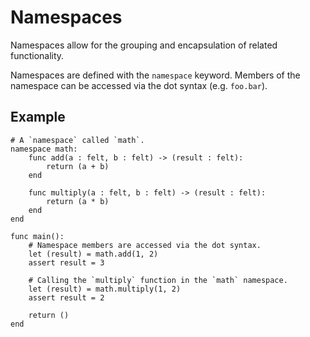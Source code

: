# Namespaces

Namespaces allow for the grouping and encapsulation of related functionality.

Namespaces are defined with the `namespace` keyword. Members of the namespace can be accessed via the dot syntax (e.g. `foo.bar`).

## Example

```cairo
# A `namespace` called `math`.
namespace math:
    func add(a : felt, b : felt) -> (result : felt):
        return (a + b)
    end

    func multiply(a : felt, b : felt) -> (result : felt):
        return (a * b)
    end
end

func main():
    # Namespace members are accessed via the dot syntax.
    let (result) = math.add(1, 2)
    assert result = 3

    # Calling the `multiply` function in the `math` namespace.
    let (result) = math.multiply(1, 2)
    assert result = 2

    return ()
end
```
